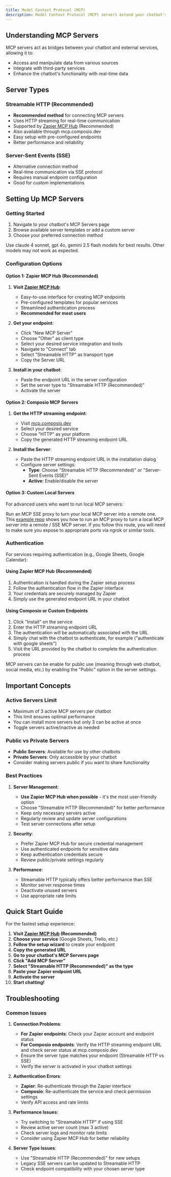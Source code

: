 ```yaml
---
title: Model Context Protocol (MCP)
description: Model Context Protocol (MCP) servers extend your chatbot's capabilities by connecting it to external services and data sources. This guide explains how to set up and use MCP servers in your chatbot with the recommended Zapier MCP Hub integration.
---
```


## Understanding MCP Servers

MCP servers act as bridges between your chatbot and external services, allowing it to:

- Access and manipulate data from various sources
- Integrate with third-party services
- Enhance the chatbot's functionality with real-time data

## Server Types

### Streamable HTTP (Recommended)

- **Recommended method** for connecting MCP servers
- Uses HTTP streaming for real-time communication
- Supported by [Zapier MCP Hub](https://mcp.zapier.com/) (Recommended)
- Also available through mcp.composio.dev
- Easy setup with pre-configured endpoints
- Better performance and reliability

### Server-Sent Events (SSE)

- Alternative connection method
- Real-time communication via SSE protocol
- Requires manual endpoint configuration
- Good for custom implementations

## Setting Up MCP Servers

### Getting Started

1. Navigate to your chatbot's MCP Servers page
2. Browse available server templates or add a custom server
3. Choose your preferred connection method

<Warning>
  Use claude 4 sonnet, gpt 4o, gemini 2.5 flash models for best results. Other
  models may not work as expected.
</Warning>

### Configuration Options

#### Option 1: Zapier MCP Hub (Recommended)

1. **Visit [Zapier MCP Hub](https://mcp.zapier.com/)**:

   - Easy-to-use interface for creating MCP endpoints
   - Pre-configured templates for popular services
   - Streamlined authentication process
   - **Recommended for most users**

2. **Get your endpoint**:

   - Click "New MCP Server"
   - Choose "Other" as client type
   - Select your desired service integration and tools
   - Navigate to "Connect" tab
   - Select "Streamable HTTP" as transport type
   - Copy the Server URL

3. **Install in your chatbot**:
   - Paste the endpoint URL in the server configuration
   - Set the server type to "Streamable HTTP (Recommended)"
   - Activate the server

#### Option 2: Composio MCP Servers

1. **Get the HTTP streaming endpoint**:

   - Visit [mcp.composio.dev](https://mcp.composio.dev)
   - Select your desired service
   - Choose "HTTP" as your platform
   - Copy the generated HTTP streaming endpoint URL

2. **Install the Server**:
   - Paste the HTTP streaming endpoint URL in the installation dialog
   - Configure server settings:
     - **Type**: Choose "Streamable HTTP (Recommended)" or "Server-Sent Events (SSE)"
     - **Active**: Enable/disable the server

#### Option 3: Custom Local Servers

For advanced users who want to run local MCP servers:

Run an MCP SSE proxy to turn your local MCP server into a remote one. This
[example repo](https://github.com/sparfenyuk/mcp-proxy) shows you how to run an MCP proxy to turn a local MCP server
into a remote / SSE MCP server. If you follow this route, you will need to
make sure you expose to appropriate ports via ngrok or similar tools.

### Authentication

For services requiring authentication (e.g., Google Sheets, Google Calendar):

#### Using Zapier MCP Hub (Recommended)

1. Authentication is handled during the Zapier setup process
2. Follow the authentication flow in the Zapier interface
3. Your credentials are securely managed by Zapier
4. Simply use the generated endpoint URL in your chatbot

#### Using Composio or Custom Endpoints

1. Click "Install" on the service
2. Enter the HTTP streaming endpoint URL
3. The authentication will be automatically associated with the URL
4. Simply chat with the chatbot to authenticate, for example ("authenticate with google sheets")
5. Visit the URL provided by the chatbot to complete the authentication process

<Note>
  MCP servers can be enable for public use (meaning through web chatbot, social
  media, etc.) by enabling the "Public" option in the server settings.
</Note>

## Important Concepts

### Active Servers Limit

- Maximum of 3 active MCP servers per chatbot
- This limit ensures optimal performance
- You can install more servers but only 3 can be active at once
- Toggle servers active/inactive as needed

### Public vs Private Servers

- **Public Servers**: Available for use by other chatbots
- **Private Servers**: Only accessible by your chatbot
- Consider making servers public if you want to share functionality

### Best Practices

1. **Server Management**:

   - **Use Zapier MCP Hub when possible** - it's the most user-friendly option
   - Choose "Streamable HTTP (Recommended)" for better performance
   - Keep only necessary servers active
   - Regularly review and update server configurations
   - Test server connections after setup

2. **Security**:

   - Prefer Zapier MCP Hub for secure credential management
   - Use authenticated endpoints for sensitive data
   - Keep authentication credentials secure
   - Review public/private settings regularly

3. **Performance**:
   - Streamable HTTP typically offers better performance than SSE
   - Monitor server response times
   - Deactivate unused servers
   - Use appropriate rate limits

## Quick Start Guide

For the fastest setup experience:

1. **Visit [Zapier MCP Hub](https://mcp.zapier.com/) (Recommended)**
2. **Choose your service** (Google Sheets, Trello, etc.)
3. **Follow the setup wizard** to create your endpoint
4. **Copy the generated URL**
5. **Go to your chatbot's MCP Servers page**
6. **Click "Add MCP Server"**
7. **Select "Streamable HTTP (Recommended)" as the type**
8. **Paste your Zapier endpoint URL**
9. **Activate the server**
10. **Start chatting!**

## Troubleshooting

### Common Issues

1. **Connection Problems**:

   - **For Zapier endpoints**: Check your Zapier account and endpoint status
   - **For Composio endpoints**: Verify the HTTP streaming endpoint URL and check server status at mcp.composio.dev
   - Ensure the server type matches your endpoint (Streamable HTTP vs SSE)
   - Verify the server is activated in your chatbot settings

2. **Authentication Errors**:

   - **Zapier**: Re-authenticate through the Zapier interface
   - **Composio**: Re-authenticate the service and check permission settings
   - Verify API access and rate limits

3. **Performance Issues**:

   - Try switching to "Streamable HTTP" if using SSE
   - Review active server count (max 3 active)
   - Check server logs and monitor rate limits
   - Consider using Zapier MCP Hub for better reliability

4. **Server Type Issues**:
   - Use "Streamable HTTP (Recommended)" for new setups
   - Legacy SSE servers can be updated to Streamable HTTP
   - Check endpoint compatibility with your chosen server type
